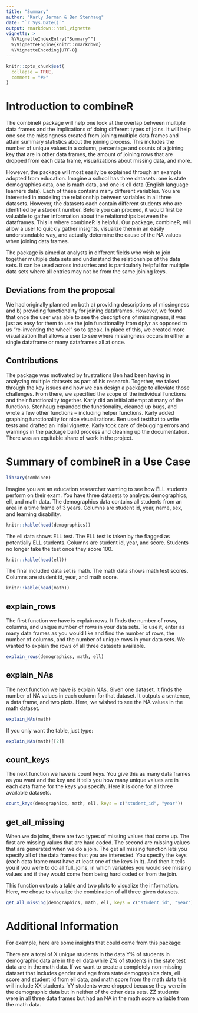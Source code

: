```yaml
---
title: "Summary"
author: "Karly Jerman & Ben Stenhaug"
date: "`r Sys.Date()`"
output: rmarkdown::html_vignette
vignette: >
  %\VignetteIndexEntry{"Summary""}
  %\VignetteEngine{knitr::rmarkdown}
  %\VignetteEncoding{UTF-8}
---
```


```r
knitr::opts_chunk$set(
  collapse = TRUE,
  comment = "#>"
)
```

# Introduction to combineR

The combineR package will help one look at the overlap between multiple data frames and the implications of doing different types of joins. It will help one see the missingness created from joining multiple data frames and attain summary statistics about the joining process. This includes the number of unique values in a column, percentage and counts of a joining key that are in other data frames, the amount of joining rows that are dropped from each data frame, visualizations about missing data, and more. 

However, the package will most easily be explained through an example adopted from education. Imagine a school has three datasets: one is state demographics data, one is math data, and one is ell data (English language learners data). Each of these contains many different variables. You are interested in modeling the relationship between variables in all three datasets. However, the datasets each contain different students who are identified by a student number. Before you can proceed, it would first be valuable to gather information about the relationships between the dataframes. This is where combineR is helpful. Our package, combineR, will allow a user to quickly gather insights, visualize them in an easily understandable way, and actually determine the cause of the NA values when joining data frames. 

The package is aimed at analysts in different fields who wish to join together multiple data sets and understand the relationships of the data sets. It can be used across industries and is particularly helpful for multiple data sets where all entries may not be from the same joining keys.

## Deviations from the proposal

We had originally planned on both a) providing descriptions of missingness and b) providing functionality for joining dataframes. However, we found that once the user was able to see the descriptions of missingness, it was just as easy for them to use the join functionality from dplyr as opposed to us "re-inventing the wheel" so to speak. In place of this, we created more visualization that allows a user to see where missingness occurs in either a single dataframe or many dataframes all at once.

## Contributions

The package was motivated by frustrations Ben had been having in analyzing multiple datasets as part of his research. Together, we talked through the key issues and how we can design a package to alleviate those challenges. From there, we specified the scope of the individual functions and their functionality together. Karly did an initial attempt at many of the functions. Stenhaug expanded the functionality, cleaned up bugs, and wrote a few other functions -- including helper functions. Karly added graphing functionality for nice visualizations. Ben used testthat to write tests and drafted an intial vignette. Karly took care of debugging errors and warnings in the package build process and cleaning up the documentation. There was an equitable share of work in the project.

# Summary of combineR in a Use Case

```r
library(combineR)
```

Imagine you are an education researcher wanting to see how ELL students perform on their exam. You have three datasets to analyze: demographics, ell, and math data. The demographics data contains all students from an area in a time frame of 3 years. Columns are student id, year, name, sex, and learning disability.

```r
knitr::kable(head(demographics))
```

The ell data shows ELL test. The ELL test is taken by the flagged as potentially ELL students. Columns are student id, year, and score. Students no longer take the test once they score 100.

```r
knitr::kable(head(ell))
```

The final included data set is math. The math data shows math test scores. Columns are student id, year, and math score. 

```r
knitr::kable(head(math))
```

## explain_rows

The first function we have is explain rows. It finds the number of rows, columns, and unique number of rows in your data sets. To use it, enter as many data frames as you would like and find the number of rows, the number of columns, and the number of unique rows in your data sets. We wanted to explain the rows of all three datasets available.

```r
explain_rows(demographics, math, ell)
```

## explain_NAs

The next function we have is explain NAs. Given one dataset, it finds the number of NA values in each column for that dataset. It outputs a sentence, a data frame, and two plots. Here, we wished to see the NA values in the math dataset.

```r
explain_NAs(math)
```

If you only want the table, just type:

```r
explain_NAs(math)[[2]]
```

## count_keys

The next function we have is count keys. You give this as many data frames as you want and the key and it tells you how many unique values are in each data frame for the keys you specify. Here it is done for all three available datasets.

```r
count_keys(demographics, math, ell, keys = c("student_id", "year"))
```

## get_all_missing

When we do joins, there are two types of missing values that come up. The first are missing values that are hard coded. The second are missing values that are generated when we do a join. The get all missing function lets you specify all of the data frames that you are interested. You specify the keys (each data frame must have at least one of the keys in it). And then it tells you if you were to do all full_joins, in which variables you would see missing values and if they would come from being hard coded or from the join. 

This function outputs a table and two plots to visualize the information. Here, we chose to visualize the combination of all three given datasets.

```r
get_all_missing(demographics, math, ell, keys = c("student_id", "year"))
```

# Additional Information

For example, here are some insights that could come from this package:

There are a total of X unique students in the data
Y% of students in demographic data are in the ell data while Z% of students in the state test data are in the math data. If we want to create a completely non-missing dataset that includes gender and age from state demographics data, ell score and student id from ell data, and math score from the math data this will include XX students. YY students were dropped because they were in the demographic data but in neither of the other data sets. ZZ students were in all three data frames but had an NA in the math score variable from the math data.
